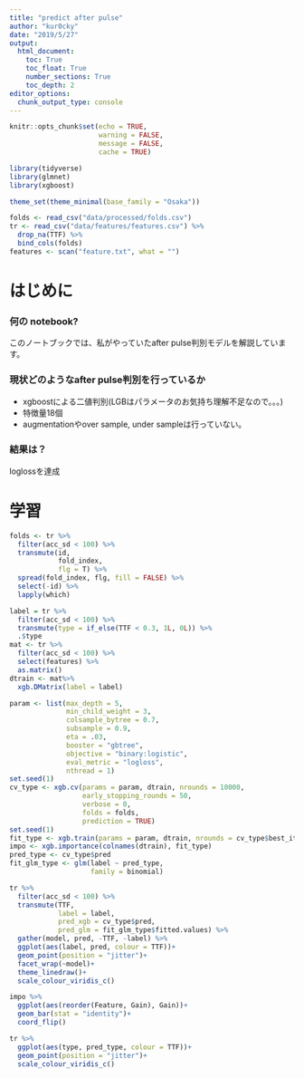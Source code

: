 ```yaml
---
title: "predict after pulse"
author: "kur0cky"
date: "2019/5/27"
output: 
  html_document: 
    toc: True
    toc_float: True
    number_sections: True
    toc_depth: 2
editor_options: 
  chunk_output_type: console
---
```


```r
knitr::opts_chunk$set(echo = TRUE,
                      warning = FALSE,
                      message = FALSE,
                      cache = TRUE)
```

```r
library(tidyverse)
library(glmnet)
library(xgboost)
```

```r
theme_set(theme_minimal(base_family = "Osaka"))
```

```r
folds <- read_csv("data/processed/folds.csv")
tr <- read_csv("data/features/features.csv") %>% 
  drop_na(TTF) %>% 
  bind_cols(folds)
features <- scan("feature.txt", what = "")
```


# はじめに

### 何の notebook?

このノートブックでは、私がやっていたafter pulse判別モデルを解説しています。

### 現状どのようなafter pulse判別を行っているか

- xgboostによる二値判別(LGBはパラメータのお気持ち理解不足なので。。。)
- 特徴量18個
- augmentationやover sample, under sampleは行っていない。

### 結果は？

loglossを達成

# 学習

```r
folds <- tr %>% 
  filter(acc_sd < 100) %>% 
  transmute(id,
            fold_index,
            flg = T) %>% 
  spread(fold_index, flg, fill = FALSE) %>% 
  select(-id) %>% 
  lapply(which)

label = tr %>% 
  filter(acc_sd < 100) %>% 
  transmute(type = if_else(TTF < 0.3, 1L, 0L)) %>% 
  .$type
mat <- tr %>% 
  filter(acc_sd < 100) %>% 
  select(features) %>% 
  as.matrix() 
dtrain <- mat%>% 
  xgb.DMatrix(label = label)
```

```r
param <- list(max_depth = 5,
              min_child_weight = 3,
              colsample_bytree = 0.7,
              subsample = 0.9,
              eta = .03,
              booster = "gbtree",
              objective = "binary:logistic",
              eval_metric = "logloss",
              nthread = 1)
set.seed(1)
cv_type <- xgb.cv(params = param, dtrain, nrounds = 10000,
                  early_stopping_rounds = 50,
                  verbose = 0,
                  folds = folds,
                  prediction = TRUE)
set.seed(1)
fit_type <- xgb.train(params = param, dtrain, nrounds = cv_type$best_iteration)
impo <- xgb.importance(colnames(dtrain), fit_type)
pred_type <- cv_type$pred
fit_glm_type <- glm(label ~ pred_type,
                    family = binomial)
```

```r
tr %>%
  filter(acc_sd < 100) %>% 
  transmute(TTF,
            label = label,
            pred_xgb = cv_type$pred,
            pred_glm = fit_glm_type$fitted.values) %>% 
  gather(model, pred, -TTF, -label) %>% 
  ggplot(aes(label, pred, colour = TTF))+
  geom_point(position = "jitter")+
  facet_wrap(~model)+
  theme_linedraw()+
  scale_colour_viridis_c()
```


```r
impo %>% 
  ggplot(aes(reorder(Feature, Gain), Gain))+
  geom_bar(stat = "identity")+
  coord_flip()

tr %>%
  ggplot(aes(type, pred_type, colour = TTF))+
  geom_point(position = "jitter")+
  scale_colour_viridis_c()
```

